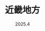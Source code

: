 ---
title: "近畿地方"
subtitle: "2025.4"
published: 2025-05-19T20:52:00+08:00
slug: "kansai-202504"
coverImage: "https://blog-img.shinya.click/2025/1fac19fa89af3c675c70247c8fa987b3.jpg"
introduction: "4 月的一个周末，<br />同事说，我们去日本玩吧，<br />于是，我们就去了日本。"
days:
  - title: "浦东机场的不眠之夜"
    descriptions:
      - "周五晚上一下班就乘高铁前往上海浦东机场，机票定在了周六早上六点。头一次赶这么早的飞机，毫无经验，定了一家离机场很远的酒店，最后一合计，得，不如在机场凑活一夜了。"
      - "如果我能提前知道在浦东机场过夜有多么困难，我宁愿在酒店躺上几个小时，也不愿意在硬板凳上坐到天亮。"
      - "为了“快速入睡”，我甚至带了两瓶酒，最终除了让我变得更困了之外，也只让这个夜晚变得更难熬了一点而已。"
    photos:
      - src: "https://blog-img.shinya.click/2025/bf55881d3b99c80e439597bd8f8ee16f.jpg"
        alt: "努力加班"
        lat: 31.1535527
        lng: 121.80436
        caption: "在值机大厅抢到一个座位实属不易，更别说是电源插座旁边的位置，即使是一些已经闭店的餐饮店，餐桌上都躺满了人。S 君：即使是周五，也要努力加班哦！"
      - src: "https://blog-img.shinya.click/2025/9c58902d9b8c97fe6c6aa662221abdcb.jpg"
        alt: "宁拍我，那我也拍宁！"
        lat: 31.1507027
        lng: 121.80728
        caption: "K 君第一次带着他的长枪短炮出门旅游，四处拍拍拍，偷感十足"
      - src: "https://blog-img.shinya.click/2025/e29eaaec3d50fade2c522acd57bc827f.jpg"
        alt: "强颜欢笑地加班"
        lat: 31.1506972
        lng: 121.8073194
        caption: "此时已是凌晨四点了，完成了值机和安检，过了海关。S 君终于可以不受打扰地……加班了"
      - src: "https://blog-img.shinya.click/2025/401d5d17e73d0755ad4af844e20eb612.jpg"
        alt: "屁桃航空"
        lat: 31.15072
        lng: 121.80741
        caption: "距离日出越来越近，前序航班也终于抵达了机场"
      - src: "https://blog-img.shinya.click/2025/202f63f0345ff1c25c3057d4ac96a547.jpg"
        alt: "第二天的朝阳"
        lat: 31.150605
        lng: 121.807594
        caption: "绕着候机厅走了一圈又一圈，忽然一大群人趴在窗户边拍照。哦！原来日出了"
      - src: "https://blog-img.shinya.click/2025/b7416c7e3f4abd6df54c73082cec3380.jpg"
        alt: "一架丑丑的绿色飞机"
        lat: 31.15028
        lng: 121.808594
        caption: "终于检了票，登了机，准备出发了。窗外降落着一架丑丑的俄罗斯飞机"
  - title: "云上"
    descriptions:
      - "🛫 -> 🛬"
      - "第二次尝试睡觉失败"
      - "本身就是一个睡眠浅的人，发动机的轰鸣声、飞机的震动，都让我无法入睡，只得对着窗外发呆。S 君和 K 君倒是睡得很熟，年轻就是好，倒头就睡"
    photos:
      - src: "https://blog-img.shinya.click/2025/455212f71982f3722e128a2d8fdcb209.jpg"
        alt: "起飞 🛫 咯"
        lat: 31.15092
        lng: 121.809425
        caption: "最喜欢这样阴云密布的天气起飞，这意味着飞机会穿过云层，飞到云海之上"
      - src: "https://blog-img.shinya.click/2025/0dbd9e796f5a9f82d31c44f4ef1144c7.jpg"
        alt: "云上，但不是贵州"
        lat: 30.9678027
        lng: 122.13342
        caption: ""
      - src: "https://blog-img.shinya.click/2025/95f36a9dffc086dba93b9614149ab4a5.jpg"
        alt: "云上其二"
        lat: 30.9699416
        lng: 122.14048
        caption: ""
      - src: "https://blog-img.shinya.click/2025/1227f15d2ca6a888ce660b9c7f22f00e.jpg"
        alt: "小岛"
        lat: 32.8994638
        lng: 129.580627
        caption: "百无聊赖地飞了半天后看到的第一片小岛"
      - src: "https://blog-img.shinya.click/2025/51efc9ae8962c303132589e1c6d73697.jpg"
        alt: "四国岛其一"
        lat: 34.1282
        lng: 134.566483
        caption: "终于看到了大片的陆地，飞到四国岛上空了"
      - src: "https://blog-img.shinya.click/2025/47f3f1846cf911e9e3966b38fa7b637b.jpg"
        alt: "四国岛其二"
        lat: 34.2280305
        lng: 134.875275
        caption: "日本的地形确实很不平坦，大片连绵起伏的山峦，只有少数连成一片的平原。日本的城市规模都比较小，一小片平原上可能就能挤下三四座城市，在中国大概就是一个城市及其下属区县的范围"
      - src: "https://blog-img.shinya.click/2025/890597f5b38fb68dd3b4e27ae661bd0f.jpg"
        alt: "降落关西国际"
        lat: 34.43206
        lng: 135.24771
        caption: "关西国际机场坐落在濑户内海的人工岛上，天气一般，有些灰蒙蒙的。天气好的时候能看到海"
      - src: "https://blog-img.shinya.click/2025/f193c6c5ed6b722ea85b19b96e9f0336.jpg"
        alt: "Haruka"
        lat: 34.392638
        lng: 135.3321027
        caption: "乘坐熟悉的 Hello Kitty Haruka 电车，只不过这次的目的是京都"
  - title: "我大抵确实是醒着的罢"
    descriptions:
      - "由于日本的宾馆只能下午三点入住的落后规定，三人开始了流浪京都"
      - "人已经没意识了，但身体还在四处溜达"
    photos:
      - src: "https://blog-img.shinya.click/2025/47a985c1f6bbde89dcdbae0affd37311.jpg"
        alt: "潦草的午饭"
        lat: 34.9867972
        lng: 135.7580361
        caption: "三人全是 P 人，预约餐馆是不可能的。在京都站地下随便找了家不需要排队的餐厅。事实证明，不需要排队的餐厅是有原因的。一小份半生不熟的带血牛排，怎么嚼都嚼不烂，还贵的要命"
      - src: "https://blog-img.shinya.click/2025/336c2dec1b55630bf60188ad30dbf87e.jpg"
        alt: "闹市区内的神社"
        lat: 35.00742
        lng: 135.7597194
        caption: "酒店定在了京都四条附近，算是整个京都最现代化的地方。这样的闹市区主干道旁，依然可以看到许多的神社，和周边的xx银行xx大厦一起，让人有种时空交错之感"
      - src: "https://blog-img.shinya.click/2025/8f39e6993c0b0e7b3a3fbf02451bc386.jpg"
        alt: "因幡堂平等寺 —— 猫猫神社"
        lat: 34.9993416
        lng: 135.7602638
        caption: "将行李寄存在了宾馆。S 君和 K 君都是家有毛孩子的人，所以规划中的第一站就是因幡堂平等寺，又被称为猫猫神社。平等寺供奉的其实是药师佛，但却因为售卖猫咪御守而闻名，🍠 上有人遇到过寺中的虎斑猫。可惜我们此行未能撞见，只听得佛像后面的喵喵声不断。我购买了一个猫猫样式的手账绑带，期待着某天能遇到心仪样式的手账"
      - src: "https://blog-img.shinya.click/2025/871d20ef8a76071ab809ea3a97d08da2.jpg"
        alt: "路边草丛中的小小 ⛩️"
        lat: 34.9988805
        lng: 135.7680111
        caption: ""
      - src: "https://blog-img.shinya.click/2025/80963fd2a0be867ea4512f953fc6fc55.webp"
        alt: "深巷中的晚樱"
        lat: 34.9988694
        lng: 135.7682333
        caption: "绿肥红瘦"
      - src: "https://blog-img.shinya.click/2025/5593d7e9f6d49466b1a5fbe99b4e1f1e.webp"
        alt: "鸭川其一"
        lat: 34.9989
        lng: 135.7688
        caption: "鸭川有一种魔力，和哈尔滨的松花江一样，所有的漫无目的溜达最终都会汇聚到这里"
      - src: "https://blog-img.shinya.click/2025/3856902f9049c6cc8877d2e68b0c9f91.webp"
        alt: "鸭川其二"
        lat: 34.999005
        lng: 135.7695305
        caption: "坐在鸭川旁望着河对岸发呆，有种时空穿梭之感，也可能是我睡着了一会又醒了。旁边有一群看着是大学生的人在野餐，不断有人或骑车或跑步从后面经过，一切都是那么闲适，除了 S 君还在用手机开会"
      - src: "https://blog-img.shinya.click/2025/667f045302a91ba3d57c9827d08b67b1.jpeg"
        alt: "睡大觉"
        lat: 35.007616
        lng: 135.7597361
        caption: "终于熬到了下午三点，返回宾馆办了入住。S 君躺在床上玩手机，屏幕还没关人就睡着了，当然也可能是开会累的"
      - src: "https://blog-img.shinya.click/2025/572c5f98c7542ea88ff719f6f60ca346.jpg"
        alt: "撸串，爽！"
        lat: 35.0086
        lng: 135.7615305
        caption: "一觉睡到天黑，开始外出觅食。最终找到了一家居酒屋。日本人吃饭总是非常小份，两个人吃着三四串烧鸟，干喝啤酒。我们三人直接几十串起点，配上三倍鸡尾酒，不胜酒力的 K 君直接红温"
---